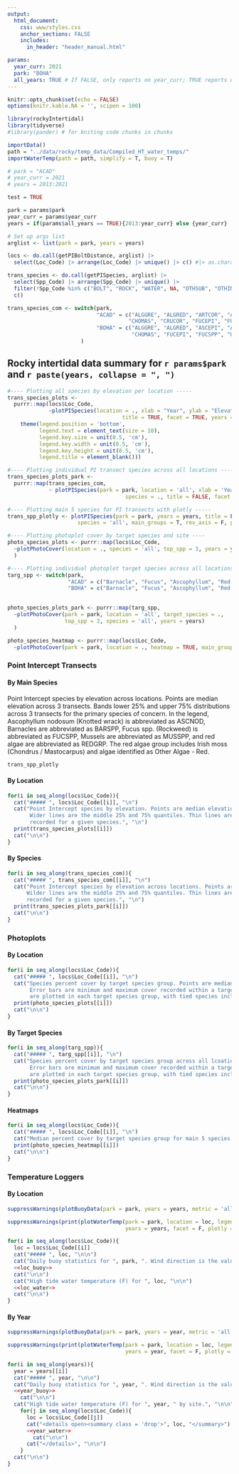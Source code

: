 ```yaml
---
output:
  html_document:
    css: www/styles.css
    anchor_sections: FALSE
    includes:
      in_header: "header_manual.html"

params:
  year_curr: 2021
  park: "BOHA"
  all_years: TRUE # If FALSE, only reports on year_curr; TRUE reports on all years
---
```


```r
knitr::opts_chunk$set(echo = FALSE)
options(knitr.kable.NA = '', scipen = 100)
```

```r
library(rockyIntertidal)
library(tidyverse)
#library(pander) # for kniting code chunks in chunks
```

```r
importData()
path = "../data/rocky/temp_data/Compiled_HT_water_temps/"
importWaterTemp(path = path, simplify = T, buoy = T)
```

```r
# park = "ACAD"
# year_curr = 2021
# years = 2013:2021

test = TRUE

park = params$park
year_curr = params$year_curr
years = if(params$all_years == TRUE){2013:year_curr} else {year_curr}

# Set up args list
arglist <- list(park = park, years = years)

locs <- do.call(getPIBoltDistance, arglist) |>
  select(Loc_Code) |> arrange(Loc_Code) |> unique() |> c() #|> as.character()

trans_species <- do.call(getPISpecies, arglist) |> 
  select(Spp_Code) |> arrange(Spp_Code) |> unique() |> 
  filter(!Spp_Code %in% c("BOLT", "ROCK", "WATER", NA, "OTHSUB", "OTHINV", "UNIDEN")) |> 
  c()

trans_species_com <- switch(park, 
                            "ACAD" = c("ALGGRE", "ALGRED", "ARTCOR", "ASCEPI", "ASCNOD", "BARSPP", 
                                      "CHOMAS", "CRUCOR", "FUCEPI", "FUCSPP", "MUSSPP", "ULVLAC"),
                            "BOHA" = c("ALGGRE", "ALGRED", "ASCEPI", "ASCNOD", "BARSPP", 
                                       "CHOMAS", "FUCEPI", "FUCSPP", "ULVLAC")
                       )

```

Rocky intertidal data summary for `r params$park` and `r paste(years, collapse = ", ")` {.tabset .tabset-pills}
---

```r
#---- Plotting all species by elevation per location -----
trans_species_plots <- 
  purrr::map(locs$Loc_Code,
             ~plotPISpecies(location = ., xlab = "Year", ylab = "Elevation MLLW (m)", species = 'all',
                                    title = TRUE, facet = TRUE, years = years, rev_axis = F) +
    theme(legend.position = 'bottom',
          legend.text = element_text(size = 10),
          legend.key.size = unit(0.5, 'cm'),
          legend.key.width = unit(0.5, 'cm'),
          legend.key.height = unit(0.5, 'cm'),
          legend.title = element_blank()))
```
```r
#---- Plotting individual PI transect species across all locations -----
trans_species_plots_park <- 
  purrr::map(trans_species_com, 
             ~ plotPISpecies(park = park, location = 'all', xlab = 'Year', ylab = "Elevation MLLW (m)",
                                     species = ., title = FALSE, facet = TRUE, years = years, rev_axis = F))
```
```r
#---- Plotting main 5 species for PI transects with plotly -----
trans_spp_plotly <- plotPISpecies(park = park, years = years, title = F, xlab = NULL, #facet = F,
                      species = 'all', main_groups = T, rev_axis = F, plotly = T, ribbon = T)
```
```r
#---- Plotting photoplot cover by target species and site ----
photo_species_plots <- purrr::map(locs$Loc_Code,
  ~plotPhotoCover(location = ., species = 'all', top_spp = 3, years = years)                                
  )
```
```r
#---- Plotting individual photoplot target species across all locations
targ_spp <- switch(park, 
                   "ACAD" = c("Barnacle", "Fucus", "Ascophyllum", "Red Algae", "Mussel"),
                   "BOHA" = c("Barnacle", "Fucus", "Ascophyllum", "Red Algae"))
                   
```
```r
photo_species_plots_park <- purrr::map(targ_spp,
  ~plotPhotoCover(park = park, location = 'all', target_species = ., 
                  top_spp = 3, species = 'all', years = years)                                
  )

```
```r
photo_species_heatmap <- purrr::map(locs$Loc_Code,
  ~plotPhotoCover(park = park, location = ., heatmap = TRUE, main_groups = T, years = years))

```

### Point Intercept Transects {.tabset}

#### By Main Species {.tabset}
Point Intercept species by elevation across locations. Points are median elevation across 3 transects. 
Bands lower 25% and upper 75% distributions across 3 transects for the primary species of concern. In the legend, Ascophyllum nodosum (Knotted wrack) is abbreviated as ASCNOD, Barnacles are abbreviated as BARSPP, Fucus spp. (Rockweed) is abbreviated as FUCSPP, Mussels are abbreviated as MUSSPP, and red algae are abbreviated as REDGRP. The red algae group includes Irish moss (Chondrus / Mastocarpus) and algae identified as Other Algae - Red. 
```r
trans_spp_plotly
```

#### By Location {.tabset}
```r
for(i in seq_along(locs$Loc_Code)){
  cat("##### ", locs$Loc_Code[[i]], "\n")
  cat("Point Intercept species by elevation. Points are median elevation across 3 transects. 
       Wider lines are the middle 25% and 75% quantiles. Thin lines are minimum and maximum elevations 
       recorded for a given species.", "\n")
  print(trans_species_plots[[i]])
  cat("\n\n") 
}
```

#### By Species {.tabset}
```r
for(i in seq_along(trans_species_com)){
  cat("##### ", trans_species_com[[i]], "\n")
  cat("Point Intercept species by elevation across locations. Points are median elevation across 3 transects.
      Wilder lines are the middle 25% and 75% quantiles. Thin lines are minimum and maximum elevations
      recorded for a given species.", "\n")
  print(trans_species_plots_park[[i]])
  cat("\n\n")
}
```

### Photoplots {.tabset}

#### By Location {.tabset}
```r
for(i in seq_along(locs$Loc_Code)){
  cat("##### ", locs$Loc_Code[[i]], "\n")
  cat("Species percent cover by target species group. Points are median cover across photoplots. 
       Error bars are minimum and maximum cover recorded within a target species. Only top 3 species
       are plotted in each target species group, with tied species included.", "\n")
  print(photo_species_plots[[i]])
  cat("\n\n") 
}
```

#### By Target Species {.tabset}
```r
for(i in seq_along(targ_spp)){
  cat("##### ", targ_spp[[i]], "\n")
  cat("Species percent cover by target species group across all lcoations. Points are median cover across photoplots. 
       Error bars are minimum and maximum cover recorded within a target species. Only top 3 species
       are plotted in each target species group, with tied species included.", "\n")
  print(photo_species_plots_park[[i]])
  cat("\n\n") 
}
```

#### Heatmaps {.tabset}
```r
for(i in seq_along(locs$Loc_Code)){
  cat("##### ", locs$Loc_Code[[i]], "\n")
  cat("Median percent cover by target species group for main 5 species per photoplot target species. ", "\n")
  print(photo_species_heatmap[[i]])
  cat("\n\n") 
}
```


### Temperature Loggers {.tabset}
#### By Location {.tabset}
```r
suppressWarnings(plotBuoyData(park = park, years = years, metric = 'all', facet_col = 1))
```

```r
suppressWarnings(print(plotWaterTemp(park = park, location = loc, legend_position = 'none',
                                     years = years, facet = F, plotly = F, palette = 'greyscale')))
```

```r
for(i in seq_along(locs$Loc_Code)){
  loc = locs$Loc_Code[[i]]
  cat("##### ", loc, "\n\n")
  cat("Daily buoy statistics for ", park, ". Wind direction is the value recorded during the daily maximum wind speed. ", "\n\n", sep = "")
  <<loc_buoy>>
  cat("\n\n")
  cat("High tide water temperature (F) for ", loc, "\n\n")
  <<loc_water>>
  cat("\n\n")
} 
```

#### By Year {.tabset}
```r
suppressWarnings(plotBuoyData(park = park, years = year, metric = 'all', facet_col = 1))
```

```r
suppressWarnings(print(plotWaterTemp(park = park, location = loc, legend_position = "none",
                                     years = year, facet = F, plotly = F, palette = "greyscale")))
```

```r
for(i in seq_along(years)){
  year = years[[i]]
  cat("##### ", year, "\n\n")
  cat("Daily buoy statistics for ", year, ". Wind direction is the value recorded during the daily maximum wind speed. ", "\n\n", sep = "")
  <<year_buoy>>
    cat("\n\n")
  cat("High tide water temperature (F) for ", year, " by site.", "\n\n")
    for(j in seq_along(locs$Loc_Code)){
      loc = locs$Loc_Code[[j]]
      cat("<details open><summary class = 'drop'>", loc, "</summary>")
      <<year_water>>
        cat("\n\n")
      cat("</details>", "\n\n")
    } 
  cat("\n\n")
} 
```


